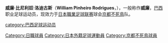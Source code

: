 {{BLP unsourced|time=2020-02-25T00:52:27+00:00}}
{{Football player infobox
| playername= 威廉
| image = 
| fullname = William Pinheiro Rodrigues
| dateofbirth = {{birth date and age|1989|1|10}}
| cityofbirth = 
| countryofbirth = [[巴西|巴西]]
| height = {{height|m=1.80}}
| currentclub  = [[京都不死鳥|京都不死鳥]]
| clubnumber = 28
| position = [[中場|中場]]
| youthyears = 2002-2005<br>2005-2007
| youthclubs = {{tsl|en|Centro de Futebol Zico Sociedade Esportiva||CFZ}}<br>Haguro High School
| years = 2008-present
| clubs = [[京都不死鳥|京都不死鳥]]
| caps(goals) = 0 (0)
| nationalyears = 
| nationalteam = 
| nationalcaps(goals) =
| pcupdate = [[6_July|6 July]] 2008
}}
'''威廉·比尼利奴·洛迪古斯'''（'''William Pinheiro Rodrigues'''，{{bd|1989年|1月10日|}}），一般称作'''威廉'''，[[巴西|巴西]]职业足球运动员，现效力于[[日本職業足球联赛|日本職業足球联赛]]球会[[京都不死鳥|京都不死鳥]]队。

{{soccer-bio-stub}}
{{brazil-bio-stub}}
{{DEFAULTSORT:William Pinheiro Rodrigues}}
[[category:巴西足球运动员|category:巴西足球运动员]]
[[Category:日職球員|Category:日職球員]]
[[Category:日本外籍足球運動員|Category:日本外籍足球運動員]]
[[Category:京都不死鳥球員|Category:京都不死鳥球員]]